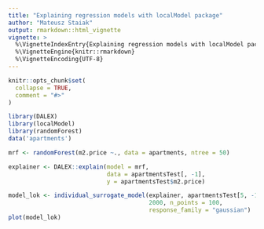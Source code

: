 ---
title: "Explaining regression models with localModel package"
author: "Mateusz Staiak"
output: rmarkdown::html_vignette
vignette: >
  %\VignetteIndexEntry{Explaining regression models with localModel package}
  %\VignetteEngine{knitr::rmarkdown}
  %\VignetteEncoding{UTF-8}
---

```{r setup, include = FALSE}
knitr::opts_chunk$set(
  collapse = TRUE,
  comment = "#>"
)
```

```{r pkgs}
library(DALEX)
library(localModel)
library(randomForest)
data('apartments')

mrf <- randomForest(m2.price ~., data = apartments, ntree = 50)

explainer <- DALEX::explain(model = mrf,
                            data = apartmentsTest[, -1],
                            y = apartmentsTest$m2.price)

model_lok <- individual_surrogate_model(explainer, apartmentsTest[5, -1],
                                        2000, n_points = 100,
                                        response_family = "gaussian")
plot(model_lok)
```

